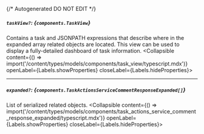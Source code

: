 {/* Autogenerated DO NOT EDIT  */}

##### `taskView?`: *{`components.TaskView`}*
Contains a task and JSONPATH expressions that describe where in the expanded array related objects are located. This view can be used to display a fully\-detailed dashboard of task information.
<Collapsible content={() => import('/content/types/models/components/task_view/typescript.mdx')} openLabel={Labels.showProperties} closeLabel={Labels.hideProperties}>
</Collapsible>

---
##### `expanded?`: *{`components.TaskActionsServiceCommentResponseExpanded[]`}*
List of serialized related objects.
<Collapsible content={() => import('/content/types/models/components/task_actions_service_comment_response_expanded/typescript.mdx')} openLabel={Labels.showProperties} closeLabel={Labels.hideProperties}>
</Collapsible>


